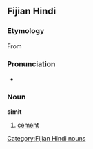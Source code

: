 ==Fijian Hindi==
===Etymology===
From {{E.|hif}} {{term|cement}}

===Pronunciation===
* {{IPA|/sɪmɪt/}}

===Noun===
'''simit'''

# [[cement]]

[[Category:Fijian Hindi nouns]]